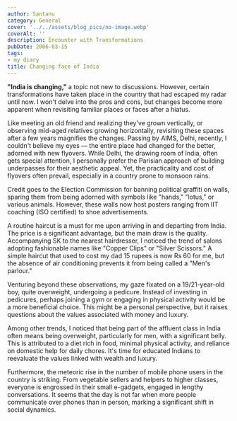 ```yaml
---
author: Santanu
category: General
cover: '../../assets/blog_pics/no-image.webp'
coverAlt: ''
description: Encounter with Transformations
pubDate: 2006-03-15
tags:
- my diary
title: Changing face of India
---
```

**"India is changing,"** a topic not new to discussions. However, certain transformations have taken place in the country that had escaped my radar until now. I won't delve into the pros and cons, but changes become more apparent when revisiting familiar places or faces after a hiatus.

Like meeting an old friend and realizing they've grown vertically, or observing mid-aged relatives growing horizontally, revisiting these spaces after a few years magnifies the changes. Passing by AIMS, Delhi, recently, I couldn't believe my eyes — the entire place had changed for the better, adorned with new flyovers. While Delhi, the drawing room of India, often gets special attention, I personally prefer the Parisian approach of building underpasses for their aesthetic appeal. Yet, the practicality and cost of flyovers often prevail, especially in a country prone to monsoon rains.

Credit goes to the Election Commission for banning political graffiti on walls, sparing them from being adorned with symbols like "hands," "lotus," or various animals. However, these walls now host posters ranging from IIT coaching (ISO certified) to shoe advertisements.

A routine haircut is a must for me upon arriving in and departing from India. The price is a significant advantage, but the main draw is the quality. Accompanying SK to the nearest hairdresser, I noticed the trend of salons adopting fashionable names like "Copper Clips" or "Silver Scissors." A simple haircut that used to cost my dad 15 rupees is now Rs 60 for me, but the absence of air conditioning prevents it from being called a "Men's parlour."

Venturing beyond these observations, my gaze fixated on a 19/21-year-old boy, quite overweight, undergoing a pedicure. Instead of investing in pedicures, perhaps joining a gym or engaging in physical activity would be a more beneficial choice. This might be a personal perspective, but it raises questions about the values associated with money and luxury.

Among other trends, I noticed that being part of the affluent class in India often means being overweight, particularly for men, with a significant belly. This is attributed to a diet rich in food, minimal physical activity, and reliance on domestic help for daily chores. It's time for educated Indians to reevaluate the values linked with wealth and luxury.

Furthermore, the meteoric rise in the number of mobile phone users in the country is striking. From vegetable sellers and helpers to higher classes, everyone is engrossed in their small e-gadgets, engaged in lengthy conversations. It seems that the day is not far when more people communicate over phones than in person, marking a significant shift in social dynamics.
